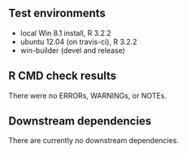 ## Test environments
* local Win 8.1 install, R 3.2.2
* ubuntu 12.04 (on travis-ci), R 3.2.2
* win-builder (devel and release)

## R CMD check results
There were no ERRORs, WARNINGs, or NOTEs. 


## Downstream dependencies
There are currently no downstream dependencies.